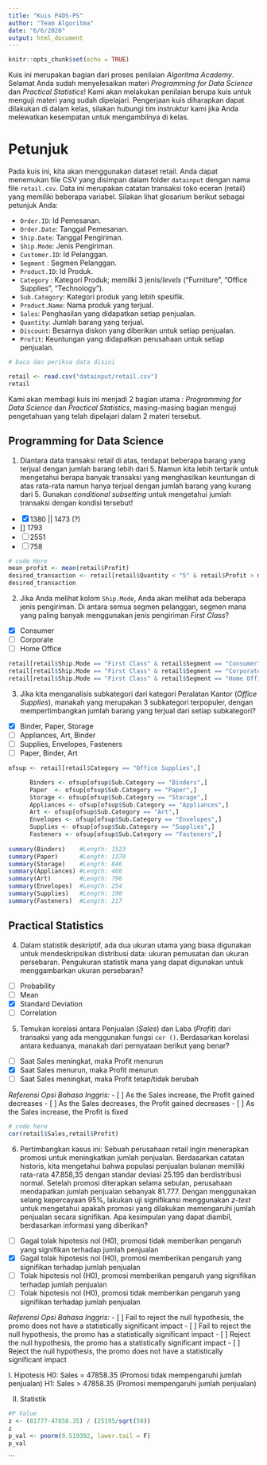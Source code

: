 ```yaml
---
title: "Kuis P4DS-PS"
author: "Team Algoritma"
date: "6/6/2020"
output: html_document
---
```


```r
knitr::opts_chunk$set(echo = TRUE)
```

Kuis ini merupakan bagian dari proses penilaian *Algoritma Academy*. Selamat Anda sudah menyelesaikan materi *Programming for Data Science* dan *Practical Statistics*! Kami akan melakukan penilaian berupa kuis untuk menguji materi yang sudah dipelajari. Pengerjaan kuis diharapkan dapat dilakukan di dalam kelas, silakan hubungi tim instruktur kami jika Anda melewatkan kesempatan untuk mengambilnya di kelas.

# Petunjuk

Pada kuis ini, kita akan menggunakan dataset retail. Anda dapat menemukan file CSV yang disimpan dalam folder `datainput` dengan nama file `retail.csv`. Data ini merupakan catatan transaksi toko eceran (retail) yang memiliki beberapa variabel. Silakan lihat glosarium berikut sebagai petunjuk Anda:

- `Order.ID`: Id Pemesanan.    
- `Order.Date`: Tanggal Pemesanan.   
- `Ship.Date`: Tanggal Pengiriman.    
- `Ship.Mode`: Jenis Pengiriman.   
- `Customer.ID`: Id Pelanggan.   
- `Segment` : Segmen Pelanggan.   
- `Product.ID`: Id Produk.    
- `Category` : Kategori Produk; memilki 3 jenis/*levels* ("Furniture", "Office Supplies", "Technology").    
- `Sub.Category`: Kategori produk yang lebih spesifik.    
- `Product.Name`: Nama produk yang terjual.    
- `Sales`: Penghasilan yang didapatkan setiap penjualan.
- `Quantity`: Jumlah barang yang terjual.    
- `Discount`: Besarnya diskon yang diberikan untuk setiap penjualan.    
- `Profit`: Keuntungan yang didapatkan perusahaan untuk setiap penjualan.    

```r
# baca dan periksa data disini

retail <- read.csv("datainput/retail.csv")
retail
```

Kami akan membagi kuis ini menjadi 2 bagian utama : *Programming for Data Science* dan *Practical Statistics*, masing-masing bagian menguji pengetahuan yang telah dipelajari dalam 2 materi tersebut.

## Programming for Data Science

1. Diantara data transaksi retail di atas, terdapat beberapa barang yang terjual dengan jumlah barang lebih dari 5. Namun kita lebih tertarik untuk mengetahui berapa banyak transaksi yang menghasilkan keuntungan di atas rata-rata namun hanya terjual dengan jumlah barang yang kurang dari 5. Gunakan *conditional subsetting* untuk mengetahui jumlah transaksi dengan kondisi tersebut!
  - [x] 1380 || 1473 (?)
  - [] 1793 
  - [ ] 2551
  - [ ] 758
  
```r
# code Here
mean_profit <- mean(retail$Profit)
desired_transaction <- retail[retail$Quantity < "5" & retail$Profit > mean_profit,]
desired_transaction
```

2. Jika Anda melihat kolom `Ship.Mode`, Anda akan melihat ada beberapa jenis pengiriman. Di antara semua segmen pelanggan, segmen mana yang paling banyak menggunakan jenis pengiriman *First Class*?
  - [x] Consumer
  - [ ] Corporate
  - [ ] Home Office
  
```r
retail[retail$Ship.Mode == "First Class" & retail$Segment == "Consumer",]
retail[retail$Ship.Mode == "First Class" & retail$Segment == "Corporate",]
retail[retail$Ship.Mode == "First Class" & retail$Segment == "Home Office",]

```

3. Jika kita menganalisis subkategori dari kategori Peralatan Kantor (*Office Supplies*), manakah yang merupakan 3 subkategori terpopuler, dengan mempertimbangkan jumlah barang yang terjual dari setiap subkategori?
  - [x] Binder, Paper, Storage
  - [ ] Appliances, Art, Binder
  - [ ] Supplies, Envelopes, Fasteners
  - [ ] Paper, Binder, Art
  
```r
ofsup <- retail[retail$Category == "Office Supplies",]

      Binders <- ofsup[ofsup$Sub.Category == "Binders",]
      Paper  <- ofsup[ofsup$Sub.Category == "Paper",]
      Storage <- ofsup[ofsup$Sub.Category == "Storage",]
      Appliances <- ofsup[ofsup$Sub.Category == "Appliances",]
      Art <- ofsup[ofsup$Sub.Category == "Art",]
      Envelopes <- ofsup[ofsup$Sub.Category == "Envelopes",]
      Supplies <- ofsup[ofsup$Sub.Category == "Supplies",]
      Fasteners <- ofsup[ofsup$Sub.Category == "Fasteners",]
      
summary(Binders)    #Length: 1523
summary(Paper)      #Length: 1370
summary(Storage)    #Length: 846
summary(Appliances) #Length: 466
summary(Art)        #Length: 796
summary(Envelopes)  #Length: 254
summary(Supplies)   #Length: 190
summary(Fasteners)  #Length: 217
```


## Practical Statistics

4. Dalam statistik deskriptif, ada dua ukuran utama yang biasa digunakan untuk mendeskripsikan distribusi data: ukuran pemusatan dan ukuran persebaran. Pengukuran statistik mana yang dapat digunakan untuk menggambarkan ukuran persebaran? 
  - [ ] Probability
  - [ ] Mean
  - [x] Standard Deviation
  - [ ] Correlation
  
5. Temukan korelasi antara Penjualan (*Sales*) dan Laba (*Profit*) dari transaksi yang ada menggunakan fungsi `cor ()`. Berdasarkan korelasi antara keduanya, manakah dari pernyataan berikut yang benar?
  - [ ] Saat Sales meningkat, maka Profit menurun
  - [x] Saat Sales menurun, maka Profit menurun
  - [ ] Saat Sales meningkat, maka Profit tetap/tidak berubah

*Referensi Opsi Bahasa Inggris:*
  - [ ] As the Sales increase, the Profit gained decreases
  - [ ] As the Sales decreases, the Profit gained decreases
  - [ ] As the Sales increase, the Profit is fixed
  
```r
# code here
cor(retail$Sales,retail$Profit)
```

6. Pertimbangkan kasus ini: Sebuah perusahaan retail ingin menerapkan promosi untuk meningkatkan jumlah penjualan. Berdasarkan catatan historis, kita mengetahui bahwa populasi penjualan bulanan memiliki rata-rata 47.858,35 dengan standar deviasi 25.195 dan berdistribusi normal. Setelah promosi diterapkan selama sebulan, perusahaan mendapatkan jumlah penjualan sebanyak 81.777. Dengan menggunakan selang kepercayaan 95%, lakukan uji signifikansi menggunakan *z-test* untuk mengetahui apakah promosi yang dilakukan memengaruhi jumlah penjualan secara signifikan. Apa kesimpulan yang dapat diambil, berdasarkan informasi yang diberikan? 
  - [ ] Gagal tolak hipotesis nol (H0), promosi tidak memberikan pengaruh yang signifikan terhadap jumlah penjualan
  - [x] Gagal tolak hipotesis nol (H0), promosi memberikan pengaruh yang signifikan terhadap jumlah penjualan
  - [ ] Tolak hipotesis nol (H0), promosi memberikan pengaruh yang signifikan terhadap jumlah penjualan
  - [ ] Tolak hipotesis nol (H0), promosi tidak memberikan pengaruh yang signifikan terhadap jumlah penjualan

*Referensi Opsi Bahasa Inggris:*
  - [ ] Fail to reject the null hypothesis, the promo does not have a statistically significant impact
  - [ ] Fail to reject the null hypothesis, the promo has a statistically significant impact
  - [ ] Reject the null hypothesis, the promo has a statistically significant impact 
  - [ ] Reject the null hypothesis, the promo does not have a statistically significant impact

I. Hipotesis
H0: Sales = 47858.35 (Promosi tidak mempengaruhi jumlah penjualan)
H1: Sales > 47858.35 (Promosi mempengaruhi jumlah penjualan)

II. Statistik

```r
#P Value
z <- (81777-47858.35) / (25195/sqrt(50))
z
p_val <- pnorm(9.519392, lower.tail = F)
p_val
```

```
